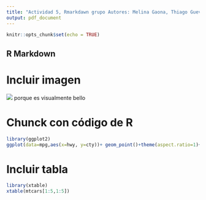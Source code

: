```yaml
---
title: "Actividad 5, Rmarkdawn grupo Autores: Melina Gaona, Thiago Guevara"
output: pdf_document
---
```


```r
knitr::opts_chunk$set(echo = TRUE)
```

## R Markdown

# Incluir imagen 
![](paisaje.jpg)
porque es visualmente bello

# Chunck con código de R

```r
library(ggplot2)
ggplot(data=mpg,aes(x=hwy, y=cty))+ geom_point()+theme(aspect.ratio=1)+ labs(x="higheay miles per gallon", y="city miles per gallon", title="grafico de scatterplot hwy vs cty")
```

# Incluir tabla

```r
library(xtable)
xtable(mtcars[1:5,1:5])
```



